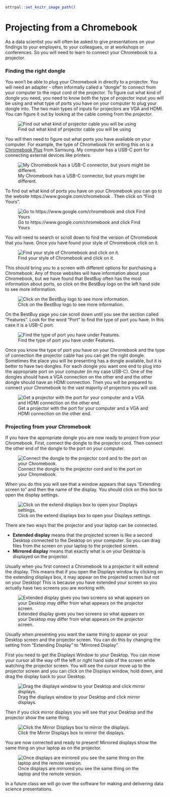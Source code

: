 
```r
ottrpal::set_knitr_image_path()
```

# Projecting from a Chromebook

As a data scientist you will often be asked to give presentations on your findings to your employers, to your colleagues, or at workshops or conferences. So you will need to learn to connect your Chromebook to a projector.


### Finding the right dongle

You won't be able to plug your Chromebook in directly to a projector. You will need an adapter - often informally called a "dongle" to connect from your computer to the input cord of the projector. To figure out what kind of dongle you need, you need to know both the type of projector input you will be using and what type of ports you have on your computer to plug your dongle into. The two main types of inputs for projectors are VGA and HDMI. You can figure it out by looking at the cable coming from the projector.


![Find out what kind of projector cable you will be using ](https://docs.google.com/presentation/d/1c4diFFLIkAqYE4EIbI6mZAYLc8zOPMwLEiczFMMM2nQ/export/png?id=1c4diFFLIkAqYE4EIbI6mZAYLc8zOPMwLEiczFMMM2nQ&pageid=g3b1980cd70_0_118)


You will then need to figure out what ports you have available on your computer. For example, the type of Chromebook I'm writing this on is a [Chromebook Plus](https://www.samsung.com/us/computing/chromebooks/12-14/samsung-chromebook-plus-xe521qab-k01us/) from Samsung. My computer has a USB-C port for connecting external devices like printers.


![My Chromebook has a USB-C connector, but yours might be different. ](https://docs.google.com/presentation/d/1c4diFFLIkAqYE4EIbI6mZAYLc8zOPMwLEiczFMMM2nQ/export/png?id=1c4diFFLIkAqYE4EIbI6mZAYLc8zOPMwLEiczFMMM2nQ&pageid=g3b1b32c412_0_15)


To find out what kind of ports you have on your Chromebook you can go to the website https://www.google.com/chromebook . Then click on "Find Yours".


![Go to https://www.google.com/chromebook and click Find Yours ](https://docs.google.com/presentation/d/1c4diFFLIkAqYE4EIbI6mZAYLc8zOPMwLEiczFMMM2nQ/export/png?id=1c4diFFLIkAqYE4EIbI6mZAYLc8zOPMwLEiczFMMM2nQ&pageid=g3b1b32c412_0_26)

You will need to search or scroll down to find the version of Chromebook that you have. Once you have found your style of Chromebook click on it.



![Find your style of Chromebook and click on it. ](https://docs.google.com/presentation/d/1c4diFFLIkAqYE4EIbI6mZAYLc8zOPMwLEiczFMMM2nQ/export/png?id=1c4diFFLIkAqYE4EIbI6mZAYLc8zOPMwLEiczFMMM2nQ&pageid=g3b1b32c412_0_31)


This should bring you to a screen with different options for purchasing a Chromebook. Any of those websites will have information about your Chromebook, but we have found that BestBuy often has the most information about ports, so click on the BestBuy logo on the left hand side to see more information.


![Click on the BestBuy logo to see more information. ](https://docs.google.com/presentation/d/1c4diFFLIkAqYE4EIbI6mZAYLc8zOPMwLEiczFMMM2nQ/export/png?id=1c4diFFLIkAqYE4EIbI6mZAYLc8zOPMwLEiczFMMM2nQ&pageid=g3b1b32c412_0_36)

On the BestBuy page you can scroll down until you see the section called "Features". Look for the word "Port" to find the type of port you have. In this case it is a USB-C port.


![Find the type of port you have under Features. ](https://docs.google.com/presentation/d/1c4diFFLIkAqYE4EIbI6mZAYLc8zOPMwLEiczFMMM2nQ/export/png?id=1c4diFFLIkAqYE4EIbI6mZAYLc8zOPMwLEiczFMMM2nQ&pageid=g3b1b32c412_0_41)

Once you know the type of port you have on your Chromebook and the type of connection the projector cable has you can get the right dongle. Sometimes the place you will be presenting has a dongle available, but it is better to have two dongles. For each dongle you want one end to plug into the appropriate port on your computer (in my case USB-C). One of the dongles should have a VGA connection on the other end and the other dongle should have an HDMI connection. Then you will be prepared to connect your Chromebook to the vast majority of projectors you will use.


![Get a projector with the port for your computer and a VGA and HDMI connection on the other end. ](https://docs.google.com/presentation/d/1c4diFFLIkAqYE4EIbI6mZAYLc8zOPMwLEiczFMMM2nQ/export/png?id=1c4diFFLIkAqYE4EIbI6mZAYLc8zOPMwLEiczFMMM2nQ&pageid=g3b1b32c412_0_58)





### Projecting from your Chromebook

If you have the appropriate dongle you are now ready to project from your Chromebook. First, connect the dongle to the projector cord. Then connect the other end of the dongle to the port on your computer.



![Connect the dongle to the projector cord and to the port on your Chromebook. ](https://docs.google.com/presentation/d/1c4diFFLIkAqYE4EIbI6mZAYLc8zOPMwLEiczFMMM2nQ/export/png?id=1c4diFFLIkAqYE4EIbI6mZAYLc8zOPMwLEiczFMMM2nQ&pageid=g3b1b32c412_0_64)


When you do this you will see that a window appears that says "Extending screen to" and then the name of the display. You should click on this box to open the display settings.


![Click on the extend displays box to open your Displays settings. ](https://docs.google.com/presentation/d/1c4diFFLIkAqYE4EIbI6mZAYLc8zOPMwLEiczFMMM2nQ/export/png?id=1c4diFFLIkAqYE4EIbI6mZAYLc8zOPMwLEiczFMMM2nQ&pageid=g3b1b32c412_0_97)


There are two ways that the projector and your laptop can be connected.

* __Extended display__ means that the projected screen is like a second Desktop connected to the Desktop on your computer. So you can drag files from the screen on your laptop to the projected screen.
* __Mirrored display__ means that exactly what is on your Desktop is displayed on the projector.

Usually when you first connect a Chromebook to a projector it will extend the display. This means that if you open the Displays window by clicking on the extending displays box, it may appear on the projected screen but not on your Desktop! This is because you have extended your screen so you actually have two screens you are working with.



![Extended display gives you two screens so what appears on your Desktop may differ from what appears on the projector screen. ](https://docs.google.com/presentation/d/1c4diFFLIkAqYE4EIbI6mZAYLc8zOPMwLEiczFMMM2nQ/export/png?id=1c4diFFLIkAqYE4EIbI6mZAYLc8zOPMwLEiczFMMM2nQ&pageid=g3b1b32c412_0_102)


Usually when presenting you want the same thing to appear on your Desktop screen and the projector screen. You can do this by changing the setting from "Extending Display" to "Mirrored Display".

First you need to get the Displays Window to your Desktop. You can move your cursor all the way off the left or right hand side of the screen while watching the projector screen. You will see the cursor move up to the projector screen and you can click on the Displays window, hold down, and drag the display back to your Desktop.


![Drag the displays window to your Desktop and click mirror displays. ](https://docs.google.com/presentation/d/1c4diFFLIkAqYE4EIbI6mZAYLc8zOPMwLEiczFMMM2nQ/export/png?id=1c4diFFLIkAqYE4EIbI6mZAYLc8zOPMwLEiczFMMM2nQ&pageid=g3b1b32c412_0_72)

Then if you click mirror displays you will see that your Desktop and the projector show the same thing.


![Click the Mirror Displays box to mirror the displays. ](https://docs.google.com/presentation/d/1c4diFFLIkAqYE4EIbI6mZAYLc8zOPMwLEiczFMMM2nQ/export/png?id=1c4diFFLIkAqYE4EIbI6mZAYLc8zOPMwLEiczFMMM2nQ&pageid=g3b1b32c412_0_111)


You are now corrected and ready to present! Mirrored displays show the same thing on your laptop as on the projector.


![Once displays are mirrored you see the same thing on the laptop and the remote version.  ](https://docs.google.com/presentation/d/1c4diFFLIkAqYE4EIbI6mZAYLc8zOPMwLEiczFMMM2nQ/export/png?id=1c4diFFLIkAqYE4EIbI6mZAYLc8zOPMwLEiczFMMM2nQ&pageid=g3b1b32c412_0_80)

In a future class we will go over the software for making and delivering data science presentations.
